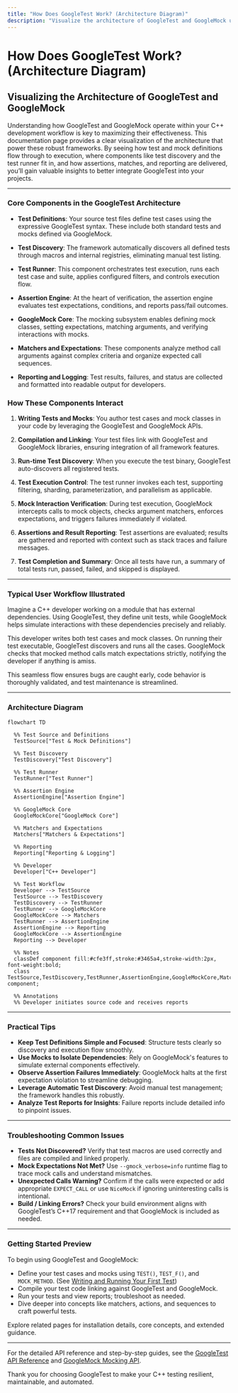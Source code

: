 ```yaml
---
title: "How Does GoogleTest Work? (Architecture Diagram)"
description: "Visualize the architecture of GoogleTest and GoogleMock using a mermaid diagram. See how test and mock definitions flow through to execution, where test discovery and runner fit in, and which components deliver assertions, matches, and reporting — all integrated into the C++ developer workflow."
---
```


# How Does GoogleTest Work? (Architecture Diagram)

## Visualizing the Architecture of GoogleTest and GoogleMock

Understanding how GoogleTest and GoogleMock operate within your C++ development workflow is key to maximizing their effectiveness. This documentation page provides a clear visualization of the architecture that power these robust frameworks. By seeing how test and mock definitions flow through to execution, where components like test discovery and the test runner fit in, and how assertions, matches, and reporting are delivered, you’ll gain valuable insights to better integrate GoogleTest into your projects.

---

### Core Components in the GoogleTest Architecture

- **Test Definitions**: Your source test files define test cases using the expressive GoogleTest syntax. These include both standard tests and mocks defined via GoogleMock.

- **Test Discovery**: The framework automatically discovers all defined tests through macros and internal registries, eliminating manual test listing.

- **Test Runner**: This component orchestrates test execution, runs each test case and suite, applies configured filters, and controls execution flow.

- **Assertion Engine**: At the heart of verification, the assertion engine evaluates test expectations, conditions, and reports pass/fail outcomes.

- **GoogleMock Core**: The mocking subsystem enables defining mock classes, setting expectations, matching arguments, and verifying interactions with mocks.

- **Matchers and Expectations**: These components analyze method call arguments against complex criteria and organize expected call sequences.

- **Reporting and Logging**: Test results, failures, and status are collected and formatted into readable output for developers.

### How These Components Interact

1. **Writing Tests and Mocks**: You author test cases and mock classes in your code by leveraging the GoogleTest and GoogleMock APIs.

2. **Compilation and Linking**: Your test files link with GoogleTest and GoogleMock libraries, ensuring integration of all framework features.

3. **Run-time Test Discovery**: When you execute the test binary, GoogleTest auto-discovers all registered tests.

4. **Test Execution Control**: The test runner invokes each test, supporting filtering, sharding, parameterization, and parallelism as applicable.

5. **Mock Interaction Verification**: During test execution, GoogleMock intercepts calls to mock objects, checks argument matchers, enforces expectations, and triggers failures immediately if violated.

6. **Assertions and Result Reporting**: Test assertions are evaluated; results are gathered and reported with context such as stack traces and failure messages.

7. **Test Completion and Summary**: Once all tests have run, a summary of total tests run, passed, failed, and skipped is displayed.

---

### Typical User Workflow Illustrated

Imagine a C++ developer working on a module that has external dependencies. Using GoogleTest, they define unit tests, while GoogleMock helps simulate interactions with these dependencies precisely and reliably.

This developer writes both test cases and mock classes. On running their test executable, GoogleTest discovers and runs all the cases. GoogleMock checks that mocked method calls match expectations strictly, notifying the developer if anything is amiss.

This seamless flow ensures bugs are caught early, code behavior is thoroughly validated, and test maintenance is streamlined.

---

### Architecture Diagram

```mermaid
flowchart TD

  %% Test Source and Definitions
  TestSource["Test & Mock Definitions"]

  %% Test Discovery
  TestDiscovery["Test Discovery"]

  %% Test Runner
  TestRunner["Test Runner"]

  %% Assertion Engine
  AssertionEngine["Assertion Engine"]

  %% GoogleMock Core
  GoogleMockCore["GoogleMock Core"]

  %% Matchers and Expectations
  Matchers["Matchers & Expectations"]

  %% Reporting
  Reporting["Reporting & Logging"]

  %% Developer
  Developer["C++ Developer"]

  %% Test Workflow
  Developer --> TestSource
  TestSource --> TestDiscovery
  TestDiscovery --> TestRunner
  TestRunner --> GoogleMockCore
  GoogleMockCore --> Matchers
  TestRunner --> AssertionEngine
  AssertionEngine --> Reporting
  GoogleMockCore --> AssertionEngine
  Reporting --> Developer

  %% Notes
  classDef component fill:#cfe3ff,stroke:#3465a4,stroke-width:2px, font-weight:bold;
  class TestSource,TestDiscovery,TestRunner,AssertionEngine,GoogleMockCore,Matchers,Reporting component;

  %% Annotations
  %% Developer initiates source code and receives reports

```

---

### Practical Tips

- **Keep Test Definitions Simple and Focused**: Structure tests clearly so discovery and execution flow smoothly.
- **Use Mocks to Isolate Dependencies**: Rely on GoogleMock's features to simulate external components effectively.
- **Observe Assertion Failures Immediately**: GoogleMock halts at the first expectation violation to streamline debugging.
- **Leverage Automatic Test Discovery**: Avoid manual test management; the framework handles this robustly.
- **Analyze Test Reports for Insights**: Failure reports include detailed info to pinpoint issues.

---

### Troubleshooting Common Issues

- **Tests Not Discovered?** Verify that test macros are used correctly and files are compiled and linked properly.
- **Mock Expectations Not Met?** Use `--gmock_verbose=info` runtime flag to trace mock calls and understand mismatches.
- **Unexpected Calls Warning?** Confirm if the calls were expected or add appropriate `EXPECT_CALL` or use `NiceMock` if ignoring uninteresting calls is intentional.
- **Build / Linking Errors?** Check your build environment aligns with GoogleTest’s C++17 requirement and that GoogleMock is included as needed.

---

### Getting Started Preview

To begin using GoogleTest and GoogleMock:

- Define your test cases and mocks using `TEST()`, `TEST_F()`, and `MOCK_METHOD`. (See [Writing and Running Your First Test](../getting-started/first-test-debugging/writing-running-first-test))
- Compile your test code linking against GoogleTest and GoogleMock.
- Run your tests and view reports; troubleshoot as needed.
- Dive deeper into concepts like matchers, actions, and sequences to craft powerful tests.

Explore related pages for installation details, core concepts, and extended guidance.

---

For the detailed API reference and step-by-step guides, see the [GoogleTest API Reference](../api-reference/core-apis/gtest-core-api) and [GoogleMock Mocking API](../api-reference/core-apis/gmock-mocking-api).

Thank you for choosing GoogleTest to make your C++ testing resilient, maintainable, and automated.
